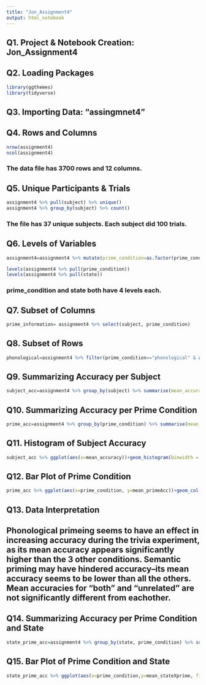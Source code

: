 ```yaml
---
title: "Jon_Assignment4"
output: html_notebook
---
```


## Q1. Project & Notebook Creation: Jon_Assignment4

## Q2. Loading Packages
```r
library(ggthemes)
library(tidyverse)
```

## Q3. Importing Data: "assingmnet4"

## Q4. Rows and Columns
```r
nrow(assignment4)
ncol(assignment4)
```
### The data file has 3700 rows and 12 columns.

## Q5. Unique Participants & Trials 
```r
assignment4 %>% pull(subject) %>% unique()
assignment4 %>% group_by(subject) %>% count()
```
### The file has 37 unique subjects. Each subject did 100 trials.

## Q6. Levels of Variables
```r
assignment4=assignment4 %>% mutate(prime_condition=as.factor(prime_condition), state=as.factor(state))

levels(assignment4 %>% pull(prime_condition))
levels(assignment4 %>% pull(state))
```
### prime_condition and state both have 4 levels each. 

## Q7. Subset of Columns
```r
prime_information= assignment4 %>% select(subject, prime_condition)
```

## Q8. Subset of Rows
```r
phonological=assignment4 %>% filter(prime_condition=="phonological" & accuracy==1)
```

## Q9. Summarizing Accuracy per Subject
```r
subject_acc=assignment4 %>% group_by(subject) %>% summarise(mean_accuracy=mean(accuracy))
```

## Q10. Summarizing Accuracy per Prime Condition
```r
prime_acc=assignment4 %>% group_by(prime_condition) %>% summarise(mean_primeAcc=mean(accuracy), SD_primeAcc=sd(accuracy))
```

## Q11. Histogram of Subject Accuracy
```r
subject_acc %>% ggplot(aes(x=mean_accuracy))+geom_histogram(binwidth = 0.2, fill="darkgoldenrod4", color="black")+labs(x="mean accuracy",y="count",title="Histogram of mean accuracy")
```

## Q12. Bar Plot of Prime Condition
```r
prime_acc %>% ggplot(aes(x=prime_condition, y=mean_primeAcc))+geom_col(fill="pink",color="darkslategray")+theme_economist()+labs(x="prime condition",y="mean accuracy",title="Mean accuracy across prime condition")
```

## Q13. Data Interpretation
## Phonological primeing seems to have an effect in increasing accuracy during the trivia experiment, as its mean accuracy appears significantly higher than the 3 other conditions. Semantic priming may have hindered accuracy--its mean accuracy seems to be lower than all the others. Mean accuracies for "both" and "unrelated" are not significantly different from eachother. 

## Q14. Summarizing Accuracy per Prime Condition and State
```r
state_prime_acc=assignment4 %>% group_by(state, prime_condition) %>% summarise(mean_stateXprime=mean(accuracy))
```

## Q15. Bar Plot of Prime Condition and State
```r
state_prime_acc %>% ggplot(aes(x=prime_condition,y=mean_stateXprime, fill=state))+geom_col(position="dodge")+theme_fivethirtyeight()+labs(x="prime condition",y="mean accuracy",title="Mean accuracy across prime condition & reported states")
```